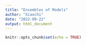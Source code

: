 ```yaml
---
title: "Ensembles of Models"
author: "Xiaochi"
date: "2022-09-22"
output: html_document
---
```


```r
knitr::opts_chunk$set(echo = TRUE)
```


